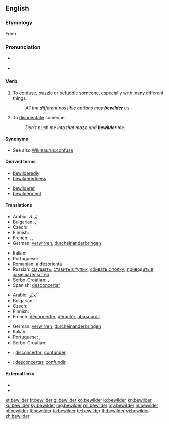 ==English==

===Etymology===
From {{prefix|be|wilder}}

===Pronunciation===
* {{a|UK}} {{IPA|/bɪˈwɪldə(ɹ)/|lang=en}}
* {{a|US}} {{IPA|/bɪˈwɪldəɹ/|lang=en}}

===Verb===
{{en-verb}}

# {{context|transitive|lang=en}} To [[confuse]], [[puzzle]] or [[befuddle]] someone, especially with many different things.
#: ''All the different possible options may '''bewilder''' us.''
# {{context|transitive|lang=en}} To [[disorientate]] someone.
#: ''Don't push me into that maze and '''bewilder''' me.''

====Synonyms====
* See also [[Wikisaurus:confuse]]

====Derived terms====
{{rel-top|Terms derived from ''bewilder''}}
* [[bewilderedly]]
* [[bewilderedness]]
{{rel-mid}}
* [[bewilderer]]
* [[bewilderment]]
{{rel-bottom}}

====Translations====
{{trans-top|confuse}}
* Arabic: يُربك
* Bulgarian: {{t+|bg|смущавам}},  {{t+|bg|озадачавам}}
* Czech: {{t-|cs|zmást}}
* Finnish: {{t+|fi|hämmentää}}
* French: {{t+|fr|déconcerter}}, {{t+|fr|dérouter}}, {{t+|fr|abasourdir}}
* German: [[verwirren]], [[durcheinanderbringen]]
{{trans-mid}}
* Italian: {{t+|it|confondere}}
* Portuguese: {{t+|pt|confundir}}
* Romanian: [[a dezorienta]]
* Russian: [[смущать]], [[ставить в тупик]], [[сбивать с толку]], [[приводить в замешательство]]
* Serbo-Croatian: {{t-|sh|zbúniti}}, {{t-|sh|smȅsti}}
* Spanish: [[desconcertar]]
{{trans-bottom}}

{{trans-top|disorientate}}
* Arabic: يُحيّر
* Bulgarian: {{t+|bg|обърквам}}
* Czech: {{t-|cs|dezorientovat}}
* Finnish: {{t-|fi|eksyttää}}, {{t-|fi|harhauttaa}}
* French: [[déconcerter]], [[dérouter]], [[abasourdir]]
{{trans-mid}}
* German: [[verwirren]], [[durcheinanderbringen]]
* Italian: {{t-|it|disorientare}}
* Portuguese: {{t-|pt|desorientar}}, {{t-|pt|desconcertar}}
* Serbo-Croatian: {{t-|sh|dezorijentírati}}
{{trans-bottom}}

{{checktrans-top}}
* {{ttbc|ia}}: [[disconcertar]], [[confunder]]
* {{ttbc|es}}: [[desconcertar]], [[confundir]]
{{trans-bottom}}

====External links====
* {{R:Webster 1913}}
* {{R:Century 1911}}

[[et:bewilder]]
[[fr:bewilder]]
[[gl:bewilder]]
[[ko:bewilder]]
[[io:bewilder]]
[[kn:bewilder]]
[[ku:bewilder]]
[[ky:bewilder]]
[[mg:bewilder]]
[[ml:bewilder]]
[[my:bewilder]]
[[nl:bewilder]]
[[pl:bewilder]]
[[fi:bewilder]]
[[ta:bewilder]]
[[te:bewilder]]
[[th:bewilder]]
[[vi:bewilder]]
[[zh:bewilder]]